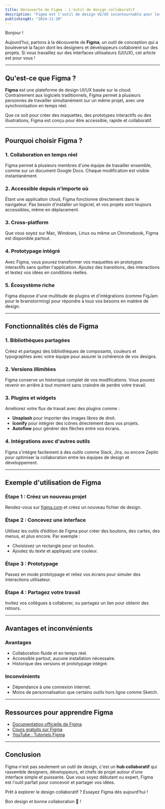 ```yaml
---
title: Découverte de Figma : L'outil de design collaboratif
description: "Figma est l'outil de design UI/UX incontournable pour les équipes modernes. Découvrez ses fonctionnalités et pourquoi il révolutionne la conception."
publishingAt: "2024-11-20"
---
```


Bonjour !

Aujourd'hui, partons à la découverte de **Figma**, un outil de conception qui a bouleversé la façon dont les designers et développeurs collaborent sur des projets. Si vous travaillez sur des interfaces utilisateurs (UI/UX), cet article est pour vous !

---

## Qu'est-ce que Figma ?

**Figma** est une plateforme de design UI/UX basée sur le cloud. Contrairement aux logiciels traditionnels, Figma permet à plusieurs personnes de travailler simultanément sur un même projet, avec une synchronisation en temps réel.

Que ce soit pour créer des maquettes, des prototypes interactifs ou des illustrations, Figma est conçu pour être accessible, rapide et collaboratif.

---

## Pourquoi choisir Figma ?

### 1. **Collaboration en temps réel**
Figma permet à plusieurs membres d'une équipe de travailler ensemble, comme sur un document Google Docs. Chaque modification est visible instantanément.

### 2. **Accessible depuis n'importe où**
Étant une application cloud, Figma fonctionne directement dans le navigateur. Pas besoin d'installer un logiciel, et vos projets sont toujours accessibles, même en déplacement.

### 3. **Cross-platform**
Que vous soyez sur Mac, Windows, Linux ou même un Chromebook, Figma est disponible partout.

### 4. **Prototypage intégré**
Avec Figma, vous pouvez transformer vos maquettes en prototypes interactifs sans quitter l'application. Ajoutez des transitions, des interactions et testez vos idées en conditions réelles.

### 5. **Écosystème riche**
Figma dispose d'une multitude de plugins et d'intégrations (comme FigJam pour le brainstorming) pour répondre à tous vos besoins en matière de design.

---

## Fonctionnalités clés de Figma

### **1. Bibliothèques partagées**
Créez et partagez des bibliothèques de composants, couleurs et typographies avec votre équipe pour assurer la cohérence de vos designs.

### **2. Versions illimitées**
Figma conserve un historique complet de vos modifications. Vous pouvez revenir en arrière à tout moment sans craindre de perdre votre travail.

### **3. Plugins et widgets**
Améliorez votre flux de travail avec des plugins comme :
- **Unsplash** pour importer des images libres de droit.
- **Iconify** pour intégrer des icônes directement dans vos projets.
- **Autoflow** pour générer des flèches entre vos écrans.

### **4. Intégrations avec d'autres outils**
Figma s'intègre facilement à des outils comme Slack, Jira, ou encore Zeplin pour optimiser la collaboration entre les équipes de design et développement.

---

## Exemple d'utilisation de Figma

### Étape 1 : Créez un nouveau projet
Rendez-vous sur [figma.com](https://www.figma.com/) et créez un nouveau fichier de design.

### Étape 2 : Concevez une interface
Utilisez les outils d’édition de Figma pour créer des boutons, des cartes, des menus, et plus encore. Par exemple :
- Choisissez un rectangle pour un bouton.
- Ajoutez du texte et appliquez une couleur.

### Étape 3 : Prototypage
Passez en mode prototypage et reliez vos écrans pour simuler des interactions utilisateur.

### Étape 4 : Partagez votre travail
Invitez vos collègues à collaborer, ou partagez un lien pour obtenir des retours.

---

## Avantages et inconvénients

### **Avantages**
- Collaboration fluide et en temps réel.
- Accessible partout, aucune installation nécessaire.
- Historique des versions et prototypage intégré.

### **Inconvénients**
- Dépendance à une connexion internet.
- Moins de personnalisation que certains outils hors ligne comme Sketch.

---

## Ressources pour apprendre Figma

- [Documentation officielle de Figma](https://help.figma.com/)
- [Cours gratuits sur Figma](https://www.figma.com/resources/learn-design/)
- [YouTube : Tutoriels Figma](https://www.youtube.com/results?search_query=figma+tutorial)

---

## Conclusion

Figma n'est pas seulement un outil de design, c'est un **hub collaboratif** qui rassemble designers, développeurs, et chefs de projet autour d'une interface simple et puissante. Que vous soyez débutant ou expert, Figma est l'outil parfait pour concevoir et partager vos idées.

Prêt à explorer le design collaboratif ? Essayez Figma dès aujourd’hui !

Bon design et bonne collaboration 🎨 !
